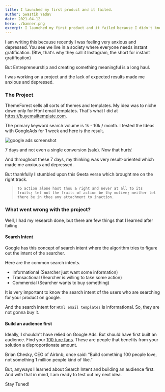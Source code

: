 ```yaml
---
title: I launched my first product and it failed.
author: Swastik Yadav
date: 2021-04-12
hero: ./banner.png
excerpt: I launched my first product and it failed because I didn't knew about search intent.
---
```

I am writing this because recently I was feeling very anxious and depressed. You see we live in a society where everyone needs instant gratification. (Btw, that's why they call it Instagram, the short for instant gratification)

But Entrepreneurship and creating something meaningful is a long haul.

I was working on a project and the lack of expected results made me anxious and depressed.

### The Project
ThemeForest sells all sorts of themes and templates. My idea was to niche down only for Html email templates. That's what I did at https://buyemailtemplate.com.

The primary keyword search volume is 1k - 10k / month. I tested the Ideas with GoogleAds for 1 week and here is the result.

![google ads screenshot](./googleads.png)

7 days and not even a single conversion (sale). Now that hurts!

And throughout these 7 days, my thinking was very result-oriented which made me anxious and depressed.

But thankfully I stumbled upon this Geeta verse which brought me on the right track.

> `To action alone hast thou a right and never at all to its fruits; let not the fruits of action be thy motive; neither let there be in thee any attachment to inaction.`

### What went wrong with the project?
Well, I had my research done, but there are few things that I learned after failing.

#### Search Intent
Google has this concept of search intent where the algorithm tries to figure out the intent of the searcher.

Here are the common search intents.
- Informational (Searcher just want some information)
- Transactional (Searcher is willing to take some action)
- Commercial (Searcher wants to buy something)

It is very important to know the search intent of the users who are searching for your product on google.

And the search intent for `Html email templates` is informational. So, they are not gonna buy it.

#### Build an audience first
Ideally, I shouldn't have relied on Google Ads. But should have first built an audience. Find your [100 ture fans](https://a16z.com/2020/02/06/100-true-fans/). These are people  that benefits from your solution a disproportionate amount.

Brian Chesky, CEO of Airbnb, once said: “Build something 100 people
love, not something 1 million people kind of like.”

But, anyways I learned about Search Intent and building an audience first. And with that in mind, I am ready to test out my next idea.

Stay Tuned!
